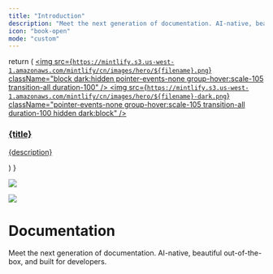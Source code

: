 ```yaml
---
title: "Introduction"
description: "Meet the next generation of documentation. AI-native, beautiful out-of-the-box, and built for developers."
icon: "book-open"
mode: "custom"
---
```


  return (
    <a className="group cursor-pointer pb-8" href={href}>
      <img src={`https://mintlify.s3.us-west-1.amazonaws.com/mintlify/cn/images/hero/${filename}.png`} className="block dark:hidden pointer-events-none group-hover:scale-105 transition-all duration-100" />
      <img src={`https://mintlify.s3.us-west-1.amazonaws.com/mintlify/cn/images/hero/${filename}-dark.png`} className="pointer-events-none group-hover:scale-105 transition-all duration-100 hidden dark:block" />
      <h3 className="mt-5 text-gray-900 dark:text-zinc-50 font-medium">{title}</h3>
      <p className="mt-1.5">
        {description}
      </p>
    </a>
  )
}

<div className="relative">
<div className="absolute top-0 lg:-top-16 left-0 right-0">
<img
  src="/cn/images/background-light.png" 
  className="block dark:hidden pointer-events-none"
/>

<img
  src="/cn/images/background-dark.png"
  className="hidden dark:block pointer-events-none"
/>

</div>

<div className="px-4 py-16 lg:py-48 lg:pb-24 max-w-3xl mx-auto">
<h1 className="text-4xl font-medium text-center text-gray-900 dark:text-zinc-50 tracking-tight">
Documentation

</h1>

<p className="max-w-xl mx-auto px-4 mt-4 text-lg text-center text-gray-500 dark:text-zinc-500">
Meet the next generation of documentation. AI-native, beautiful out-of-the-box, and built for developers.

</p>

<div className="px-6 lg:px-0 mt-12 lg:mt-24 grid sm:grid-cols-2 gap-x-6 gap-y-4">
<HeroCard filename="rocket" title="Quickstart" description="Deploy your first docs site in minutes with our step-by-step guide" href="/quickstart" />

<HeroCard filename="cli" title="CLI installation" description="Install the CLI to preview and develop your docs locally" href="/installation" />

<HeroCard filename="editor" title="Web editor" description="Make quick updates and manage content with our browser-based editor" href="/editor" />

<HeroCard filename="components" title="Components" description="Build rich, interactive documentation with our ready-to-use components" href="/components" />

</div>

</div>

</div>
